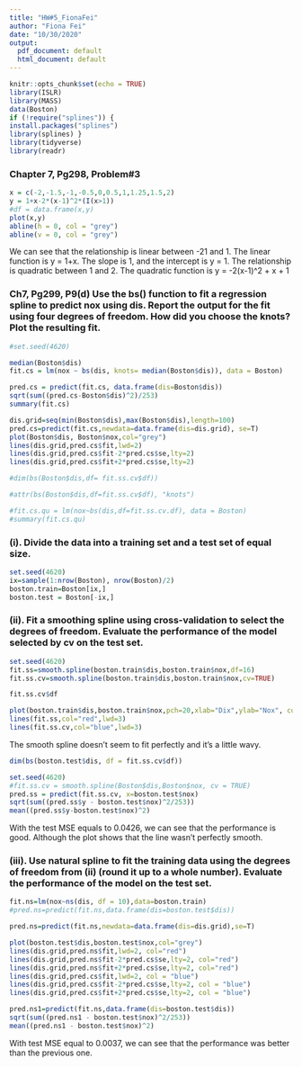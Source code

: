 ```yaml
---
title: "HW#5_FionaFei"
author: "Fiona Fei"
date: "10/30/2020"
output:
  pdf_document: default
  html_document: default
---
```


```r
knitr::opts_chunk$set(echo = TRUE)
library(ISLR)
library(MASS)
data(Boston)
if (!require("splines")) {
install.packages("splines")
library(splines) }
library(tidyverse)
library(readr)
```

### Chapter 7, Pg298, Problem#3

```r
x = c(-2,-1.5,-1,-0.5,0,0.5,1,1.25,1.5,2)
y = 1+x-2*(x-1)^2*(I(x>1))
#df = data.frame(x,y)
plot(x,y)
abline(h = 0, col = "grey")
abline(v = 0, col = "grey")

```

We can see that the relationship is linear between -21 and 1. The linear function is y = 1+x. The slope is 1, and the intercept is y = 1. The relationship is quadratic between 1 and 2. The quadratic function is y = -2(x-1)^2 + x + 1

### Ch7, Pg299, P9(d) Use the bs() function to fit a regression spline to predict nox using dis. Report the output for the fit using four degrees of freedom. How did you choose the knots? Plot the resulting fit.


```r
#set.seed(4620)

median(Boston$dis)
fit.cs = lm(nox ~ bs(dis, knots= median(Boston$dis)), data = Boston)
```



```r
pred.cs = predict(fit.cs, data.frame(dis=Boston$dis))
sqrt(sum((pred.cs-Boston$dis)^2)/253)
summary(fit.cs)
```



```r
dis.grid=seq(min(Boston$dis),max(Boston$dis),length=100)
pred.cs=predict(fit.cs,newdata=data.frame(dis=dis.grid), se=T)
plot(Boston$dis, Boston$nox,col="grey")
lines(dis.grid,pred.cs$fit,lwd=2)
lines(dis.grid,pred.cs$fit-2*pred.cs$se,lty=2)
lines(dis.grid,pred.cs$fit+2*pred.cs$se,lty=2)

```



```r
#dim(bs(Boston$dis,df= fit.ss.cv$df))

```


```r
#attr(bs(Boston$dis,df=fit.ss.cv$df), "knots")

```

```r
#fit.cs.qu = lm(nox~bs(dis,df=fit.ss.cv.df), data = Boston)
#summary(fit.cs.qu)

```

### (i). Divide the data into a training set and a test set of equal size.
```r
set.seed(4620)
ix=sample(1:nrow(Boston), nrow(Boston)/2)
boston.train=Boston[ix,]
boston.test = Boston[-ix,]

```


### (ii). Fit a smoothing spline using cross-validation to select the degrees of freedom. Evaluate the performance of the model selected by cv on the test set.
```r
set.seed(4620)
fit.ss=smooth.spline(boston.train$dis,boston.train$nox,df=16)
fit.ss.cv=smooth.spline(boston.train$dis,boston.train$nox,cv=TRUE)

```


```r
fit.ss.cv$df

```

```r
plot(boston.train$dis,boston.train$nox,pch=20,xlab="Dix",ylab="Nox", col="grey")
lines(fit.ss,col="red",lwd=3)
lines(fit.ss.cv,col="blue",lwd=3)
```

The smooth spline doesn't seem to fit perfectly and it's a little wavy. 

```r
dim(bs(boston.test$dis, df = fit.ss.cv$df))


```

```r
set.seed(4620)
#fit.ss.cv = smooth.spline(Boston$dis,Boston$nox, cv = TRUE)
pred.ss = predict(fit.ss.cv, x=boston.test$nox) 
sqrt(sum((pred.ss$y - boston.test$nox)^2/253))
mean((pred.ss$y-boston.test$nox)^2)

```

With the test MSE equals to 0.0426, we can see that the performance is good. Although the plot shows that the line wasn't perfectly smooth.


### (iii). Use natural spline to fit the training data using the degrees of freedom from (ii) (round it up to a whole number). Evaluate the performance of the model on the test set.

```r
fit.ns=lm(nox~ns(dis, df = 10),data=boston.train)
#pred.ns=predict(fit.ns,data.frame(dis=boston.test$dis))

pred.ns=predict(fit.ns,newdata=data.frame(dis=dis.grid),se=T)

plot(boston.test$dis,boston.test$nox,col="grey")
lines(dis.grid,pred.ns$fit,lwd=2, col="red") 
lines(dis.grid,pred.ns$fit-2*pred.cs$se,lty=2, col="red") 
lines(dis.grid,pred.ns$fit+2*pred.cs$se,lty=2, col="red") 
lines(dis.grid,pred.cs$fit,lwd=2, col = "blue") 
lines(dis.grid,pred.cs$fit-2*pred.cs$se,lty=2, col = "blue") 
lines(dis.grid,pred.cs$fit+2*pred.cs$se,lty=2, col = "blue")

```

```r
pred.ns1=predict(fit.ns,data.frame(dis=boston.test$dis))
sqrt(sum((pred.ns1 - boston.test$nox)^2/253))
mean((pred.ns1 - boston.test$nox)^2)

```


With test MSE equal to 0.0037, we can see that the performance was better than the previous one. 




